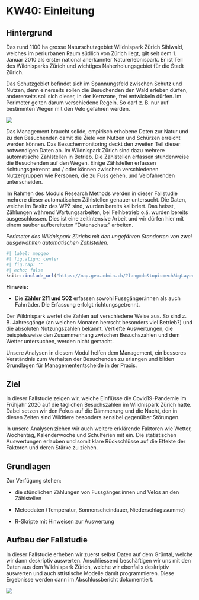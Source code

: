 # KW40: Einleitung

## Hintergrund

Das rund 1100 ha grosse Naturschutzgebiet Wildnispark Zürich Sihlwald, welches im periurbanen Raum südlich von Zürich liegt, gilt seit dem 1. Januar 2010 als erster national anerkannter Naturerlebnispark. Er ist Teil des Wildnisparks Zürich und wichtiges Naherholungsgebiet für die Stadt Zürich.

Das Schutzgebiet befindet sich im Spannungsfeld zwischen Schutz und Nutzen, denn einerseits sollen die Besuchenden den Wald erleben dürfen, andererseits soll sich dieser, in der Kernzone, frei entwickeln dürfen. Im Perimeter gelten darum verschiedene Regeln. So darf z. B. nur auf bestimmten Wegen mit den Velo gefahren werden. 

![](images/Perimeter.png)

Das Management braucht solide, empirisch erhobene Daten zur Natur und zu den Besuchenden damit die Ziele von Nutzen und Schürzen erreicht werden können. Das Besuchermonitoring deckt den zweiten Teil dieser notwendigen Daten ab. Im Wildnispark Zürich sind dazu mehrere automatische Zählstellen in Betrieb. Die Zählstellen erfassen stundenweise die Besuchenden auf den Wegen. Einige Zählstellen erfassen richtungsgetrennt und / oder können zwischen verschiedenen Nutzergruppen wie Personen, die zu Fuss gehen, und Velofahrenden unterscheiden.

Im Rahmen des Moduls Research Methods werden in dieser Fallstudie mehrere dieser automatischen Zählstellen genauer untersucht. Die Daten, welche im Besitz des WPZ sind, wurden bereits kalibriert. Das heisst, Zählungen während Wartungsarbeiten, bei Felhbetrieb o.ä.  wurden bereits ausgeschlossen. Dies ist eine zeitintensive Arbeit und wir dürfen hier mit einem sauber aufbereiteten "Datenschatz" arbeiten.

_Perimeter des Wildnispark Zürichs mit den ungefähren Standorten von zwei ausgewählten automatischen Zählstellen._

```r
#| label: mapgeo
#| fig.align: center
#| fig.cap: ''
#| echo: false
knitr::include_url("https://map.geo.admin.ch/?lang=de&topic=ech&bgLayer=ch.swisstopo.pixelkarte-grau&layers=ch.bafu.schutzgebiete-paerke_nationaler_bedeutung_perimeter,KML%7C%7Chttps:%2F%2Fpublic.geo.admin.ch%2Fapi%2Fkml%2Ffiles%2Fx41hLcDcT_64Xn3Wt_UajQ&E=2684727.07&N=1235631.69&zoom=7&layers_opacity=0.35,1", height ="1000px")
```

__Hinweis:__ 

- Die __Zähler 211 und 502__ erfassen sowohl Fussgänger:innen als auch Fahrräder. Die Erfassung erfolgt richtungsgetrennt.

Der Wildnispark wertet die Zahlen auf verschiedene Weise aus. So sind z. B. Jahresgänge (an welchen Monaten herrscht besonders viel Betrieb?) und die absoluten Nutzungszahlen bekannt. Vertiefte Auswertungen, die beispielsweise den Zusammenhang zwischen Besuchszahlen und dem Wetter untersuchen, werden nicht gemacht.

Unsere Analysen in diesem Modul helfen dem Management, ein besseres Verständnis zum Verhalten der Besuchenden zu erlangen und bilden Grundlagen für Managemententscheide in der Praxis.

## Ziel

In dieser Fallstudie zeigen wir, welche Einflüsse die Covid19-Pandemie im Frühjahr 2020 auf die täglichen Besuchszahlen im Wildnispark Zürich hatte. Dabei setzen wir den Fokus auf die Dämmerung und die Nacht, den in diesen Zeiten sind Wildtiere besonders sensibel gegenüber Störungen.

In unsere Analysen ziehen wir auch weitere erklärende Faktoren wie Wetter, Wochentag, Kalenderwoche und Schulferien mit ein. Die statistischen Auswertungen erlauben und somit klare Rückschlüsse auf die Effekte der Faktoren und deren Stärke zu ziehen.


## Grundlagen

Zur Verfügung stehen:

-	die stündlichen Zählungen von Fussgänger:innen und Velos an den Zählstellen

-	Meteodaten (Temperatur, Sonnenscheindauer, Niederschlagssumme)

- R-Skripte mit Hinweisen zur Auswertung

## Aufbau der Fallstudie

In dieser Fallstudie erheben wir zuerst selbst Daten auf dem Grüntal, welche wir dann deskriptiv auswerten. Anschliessend beschäftigen wir uns mit den Daten aus dem Wildnispark Zürich, welche wir ebenfalls deskriptiv auswerten und auch sttistische Modelle damit programmieren. Diese Ergebnisse werden dann im Abschlussbericht dokumentiert.

![](images/Aufbau_Fallstudie_Profil_S.png)

